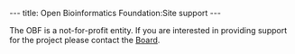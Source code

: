 ---
title: Open Bioinformatics Foundation:Site support
---

The OBF is a not-for-profit entity.  If you are interested in providing support for the project please contact the [[Board]].